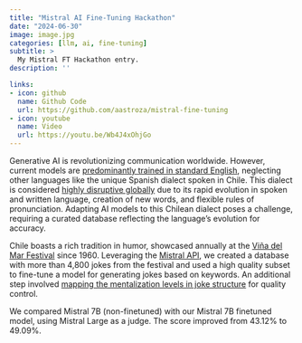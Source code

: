 ```yaml
---
title: "Mistral AI Fine-Tuning Hackathon"
date: "2024-06-30"
image: image.jpg
categories: [llm, ai, fine-tuning]
subtitle: >
  My Mistral FT Hackathon entry.
description: ''

links:
- icon: github
  name: Github Code
  url: https://github.com/aastroza/mistral-fine-tuning
- icon: youtube
  name: Video
  url: https://youtu.be/Wb4J4xOhjGo
---
```


Generative AI is revolutionizing communication worldwide. However, current models are [predominantly trained in standard English](https://blog.modernmt.com/making-generative-ai-multilingual-at-scale/), neglecting other languages like the unique Spanish dialect spoken in Chile. This dialect is considered [highly disruptive globally](https://www.elmundo.es/cultura/2021/11/30/61a4a36321efa013518b4571.html) due to its rapid evolution in spoken and written language, creation of new words, and flexible rules of pronunciation. Adapting AI models to this Chilean dialect poses a challenge, requiring a curated database reflecting the language's evolution for accuracy.

Chile boasts a rich tradition in humor, showcased annually at the [Viña del Mar Festival](https://en.wikipedia.org/wiki/Vi%C3%B1a_del_Mar_International_Song_Festival) since 1960. Leveraging the [Mistral API](https://docs.mistral.ai/), we created a database with more than 4,800 jokes from the festival and used a high quality subset to fine-tune a model for generating jokes based on keywords. An additional step involved [mapping the mentalization levels in joke structure](https://pubmed.ncbi.nlm.nih.gov/26597196/) for quality control.

We compared Mistral 7B (non-finetuned) with our Mistral 7B finetuned model, using Mistral Large as a judge. The score improved from 43.12% to 49.09%.